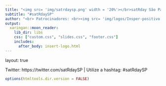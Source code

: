 ```yaml
---
title: "<img src= 'img/satrdaysp.png' width = '20%'></br>satRday São Paulo 2019"
subtitle: "#satRdaySP"
author: "<br> Patrocinadores: <br><img src= 'img/logos/Insper-positivo.png' width = '20%'>&nbsp;  &nbsp;<img src= 'img/logos/cursor1-41.png' width = '20%'>&nbsp; &nbsp; <img src= 'img/logos/clearsale-logo-rgb.png' width = '20%'>&nbsp; &nbsp; <img src= 'img/logos/logo_RED_Asset.jpg' width = '20%'> <br><br> <img src= 'img/logos/CONRE-3-LOGO-OFICIAL-safira.png' width = '20%'>&nbsp; &nbsp;<img src= 'img/logos/Marca_C6BANK_positivo.png' width = '20%'>&nbsp; &nbsp;<img src= 'img/logos/oracle-logo-1.png' width = '20%'> "
output:
  xaringan::moon_reader:
    lib_dir: libs
    css: ["custom.css", "slides.css", "footer.css"]
    includes:
      after_body: insert-logo.html
---
```

layout: true
  
<div class="my-footer"><span>

Twitter: https://twitter.com/satRdaySP  | Utilize a hashtag: #satRdaySP


</span></div> 

```r
options(htmltools.dir.version = FALSE)
```
